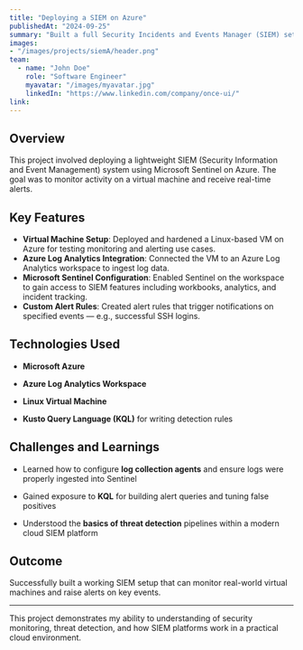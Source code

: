 ```yaml
---
title: "Deploying a SIEM on Azure"
publishedAt: "2024-09-25"
summary: "Built a full Security Incidents and Events Manager (SIEM) setup using Azure Log Analytics and Microsoft Sentinel to monitor a custom virtual machine and trigger real-time security alerts."
images:
- "/images/projects/siemA/header.png"
team:
  - name: "John Doe"
    role: "Software Engineer"
    myavatar: "/images/myavatar.jpg"
    linkedIn: "https://www.linkedin.com/company/once-ui/"
link: 
---
```


## Overview

This project involved deploying a lightweight SIEM (Security Information and Event Management) system using Microsoft Sentinel on Azure. The goal was to monitor activity on a virtual machine and receive real-time alerts.

## Key Features

- **Virtual Machine Setup**: Deployed and hardened a Linux-based VM on Azure for testing monitoring and alerting use cases.
- **Azure Log Analytics Integration**: Connected the VM to an Azure Log Analytics workspace to ingest log data.
- **Microsoft Sentinel Configuration**: Enabled Sentinel on the workspace to gain access to SIEM features including workbooks, analytics, and incident tracking.
- **Custom Alert Rules**: Created alert rules that trigger notifications on specified events — e.g., successful SSH logins.

## Technologies Used

- **Microsoft Azure**

- **Azure Log Analytics Workspace**

- **Linux Virtual Machine**

- **Kusto Query Language (KQL)** for writing detection rules


## Challenges and Learnings

- Learned how to configure **log collection agents** and ensure logs were properly ingested into Sentinel

- Gained exposure to **KQL** for building alert queries and tuning false positives

- Understood the **basics of threat detection** pipelines within a modern cloud SIEM platform


## Outcome

Successfully built a working SIEM setup that can monitor real-world virtual machines and raise alerts on key events.

---

This project demonstrates my ability to understanding of security monitoring, threat detection, and how SIEM platforms work in a practical cloud environment.